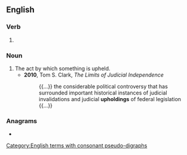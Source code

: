 ==English==

===Verb===
{{head|en|verb form}}

# {{present participle of|uphold|lang=en|nocat=1}}

===Noun===
{{en-noun}}

# The act by which something is upheld.
#* '''2010''', Tom S. Clark, ''The Limits of Judicial Independence''
#*: {{...}} the considerable political controversy that has surrounded important historical instances of judicial invalidations and judicial '''upholdings''' of federal legislation {{...}}

===Anagrams===
* {{anagrams|en|a=dghilnopu|holding up}}

[[Category:English terms with consonant pseudo-digraphs]]